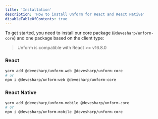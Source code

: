 ```yaml
---
title: 'Installation'
description: 'How to install Unform for React and React Native'
disableTableOfContents: true
---
```


To get started, you need to install our core package (`@devesharp/unform-core`) and one
package based on the client type:

> Unform is compatible with React >= v16.8.0

### React

```bash
yarn add @devesharp/unform-web @devesharp/unform-core
# or
npm i @devesharp/unform-web @devesharp/unform-core
```

### React Native

```bash
yarn add @devesharp/unform-mobile @devesharp/unform-core
# or
npm i @devesharp/unform-mobile @devesharp/unform-core
```
